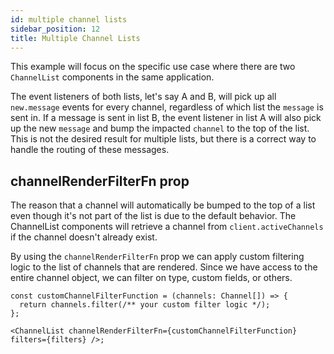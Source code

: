 ```yaml
---
id: multiple channel lists
sidebar_position: 12
title: Multiple Channel Lists
---
```


This example will focus on the specific use case where there are two `ChannelList` components in the same application.

The event listeners of both lists, let's say A and B, will pick up all `new.message` events for every channel, regardless of which list the `message` is sent in. If a message is sent in list B, the event listener in list A will also pick up the new `message` and bump the impacted `channel` to the top of the list. This is not the desired result for multiple lists, but there is a correct way to handle the routing of these messages.

## channelRenderFilterFn prop

The reason that a channel will automatically be bumped to the top of a list even though it's not part of the list is due to the default behavior. The ChannelList components will retrieve a channel from `client.activeChannels` if the channel doesn't already exist.

By using the `channelRenderFilterFn` prop we can apply custom filtering logic to the list of channels that are rendered. Since we have access to the entire channel object, we can filter on type, custom fields, or others.

```tsx
const customChannelFilterFunction = (channels: Channel[]) => {
  return channels.filter(/** your custom filter logic */);
};

<ChannelList channelRenderFilterFn={customChannelFilterFunction} filters={filters} />;
```
